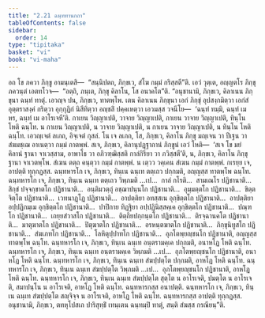 ```yaml
---
title: "2.21 ฉนฺททานกถา"
tableOfContents: false
sidebar:
  order: 14
type: "tipitaka"
basket: "vi"
book: "vi-maha"
---
```



<DynamicBreadcrumb />

<Division number="165" book="vi-maha">

<Paragraph number="685" book="vi-maha">
อถ โข ภควา ภิกฺขู อามนฺเตสิ—  “สนฺนิปตถ, ภิกฺขเว, สํโฆ กมฺมํ กริสฺสตี”ติ. เอวํ วุตฺเต, อญฺญตโร ภิกฺขุ ภควนฺตํ เอตทโวจ—  “อตฺถิ, ภนฺเต, ภิกฺขุ คิลาโน, โส อนาคโต”ติ.
</Paragraph>

<Paragraph number="686" book="vi-maha">
“อนุชานามิ, ภิกฺขเว, คิลาเนน ภิกฺขุนา ฉนฺทํ ทาตุํ. เอวญฺจ ปน, ภิกฺขเว, ทาตพฺโพ. เตน คิลาเนน ภิกฺขุนา เอกํ ภิกฺขุํ อุปสงฺกมิตฺวา เอกํสํ อุตฺตราสงฺคํ กริตฺวา อุกฺกุฏิกํ นิสีทิตฺวา อญฺชลิํ ปคฺคเหตฺวา เอวมสฺส วจนีโย—  ‘ฉนฺทํ ทมฺมิ, ฉนฺทํ เม หร, ฉนฺทํ เม อาโรเจหี’ติ. กาเยน วิญฺญาเปติ, วาจาย วิญฺญาเปติ, กาเยน วาจาย วิญฺญาเปติ, ทินฺโน โหติ ฉนฺโท. น กาเยน วิญฺญาเปติ, น วาจาย วิญฺญาเปติ, น กาเยน วาจาย วิญฺญาเปติ, น ทินฺโน โหติ ฉนฺโท. เอวญฺเจตํ ลเภถ, อิจฺเจตํ กุสลํ. โน เจ ลเภถ, โส, ภิกฺขเว, คิลาโน ภิกฺขุ มญฺเจน วา ปีเฐน วา สํฆมชฺเฌ อาเนตฺวา กมฺมํ กาตพฺพํ. สเจ, ภิกฺขเว, คิลานุปฏฺฐากานํ ภิกฺขูนํ เอวํ โหติ—  ‘สเจ โข มยํ คิลานํ ฐานา จาเวสฺสาม, อาพาโธ วา อภิวฑฺฒิสฺสติ กาลํกิริยา วา ภวิสฺสตี’ติ, น, ภิกฺขเว, คิลาโน ภิกฺขุ ฐานา จาเวตพฺโพ. สํเฆน ตตฺถ คนฺตฺวา กมฺมํ กาตพฺพํ. น เตฺวว วคฺเคน สํเฆน กมฺมํ กาตพฺพํ. กเรยฺย เจ, อาปตฺติ ทุกฺกฏสฺส.
</Paragraph>

<Paragraph number="687" book="vi-maha">
ฉนฺทหารโก เจ, ภิกฺขเว, ทินฺเน ฉนฺเท ตตฺเถว ปกฺกมติ, อญฺญสฺส ทาตพฺโพ ฉนฺโท. ฉนฺทหารโก เจ, ภิกฺขเว, ทินฺเน ฉนฺเท ตตฺเถว วิพฺภมติ …เป…  กาลํ กโรติ…  สามเณโร ปฏิชานาติ…  สิกฺขํ ปจฺจกฺขาตโก ปฏิชานาติ…  อนฺติมวตฺถุํ อชฺฌาปนฺนโก ปฏิชานาติ…  อุมฺมตฺตโก ปฏิชานาติ…  ขิตฺตจิตฺโต ปฏิชานาติ…  เวทนาฏฺโฏ ปฏิชานาติ…  อาปตฺติยา อทสฺสเน อุกฺขิตฺตโก ปฏิชานาติ…  อาปตฺติยา อปฺปฏิกมฺเม อุกฺขิตฺตโก ปฏิชานาติ…  ปาปิกาย ทิฏฺฐิยา อปฺปฏินิสฺสคฺเค อุกฺขิตฺตโก ปฏิชานาติ…  ปณฺฑโก ปฏิชานาติ…  เถยฺยสํวาสโก ปฏิชานาติ…  ติตฺถิยปกฺกนฺตโก ปฏิชานาติ…  ติรจฺฉานคโต ปฏิชานาติ…  มาตุฆาตโก ปฏิชานาติ…  ปิตุฆาตโก ปฏิชานาติ…  อรหนฺตฆาตโก ปฏิชานาติ…  ภิกฺขุนิทูสโก ปฏิชานาติ…  สํฆเภทโก ปฏิชานาติ…  โลหิตุปฺปาทโก ปฏิชานาติ…  อุภโตพฺยญฺชนโก ปฏิชานาติ, อญฺญสฺส ทาตพฺโพ ฉนฺโท.
</Paragraph>

<Paragraph number="688" book="vi-maha">
ฉนฺทหารโก เจ, ภิกฺขเว, ทินฺเน ฉนฺเท อนฺตรามคฺเค ปกฺกมติ, อนาหโฏ โหติ ฉนฺโท. ฉนฺทหารโก เจ, ภิกฺขเว, ทินฺเน ฉนฺเท อนฺตรามคฺเค วิพฺภมติ …เป…  อุภโตพฺยญฺชนโก ปฏิชานาติ, อนาหโฏ โหติ ฉนฺโท.
</Paragraph>

<Paragraph number="689" book="vi-maha">
ฉนฺทหารโก เจ, ภิกฺขเว, ทินฺเน ฉนฺเท สํฆปฺปตฺโต ปกฺกมติ, อาหโฏ โหติ ฉนฺโท. ฉนฺทหารโก เจ, ภิกฺขเว, ทินฺเน ฉนฺเท สํฆปฺปตฺโต วิพฺภมติ …เป…  อุภโตพฺยญฺชนโก ปฏิชานาติ, อาหโฏ โหติ ฉนฺโท.
</Paragraph>

<Paragraph number="690" book="vi-maha">
ฉนฺทหารโก เจ, ภิกฺขเว, ทินฺเน ฉนฺเท สํฆปฺปตฺโต สุตฺโต น อาโรเจติ, ปมตฺโต น อาโรเจติ, สมาปนฺโน น อาโรเจติ, อาหโฏ โหติ ฉนฺโท. ฉนฺทหารกสฺส อนาปตฺติ.
</Paragraph>

<Paragraph number="691" book="vi-maha">
ฉนฺทหารโก เจ, ภิกฺขเว, ทินฺเน ฉนฺเท สํฆปฺปตฺโต สญฺจิจฺจ น อาโรเจติ, อาหโฏ โหติ ฉนฺโท. ฉนฺทหารกสฺส อาปตฺติ ทุกฺกฏสฺส. อนุชานามิ, ภิกฺขเว, ตทหุโปสเถ ปาริสุทฺธิํ เทนฺเตน ฉนฺทมฺปิ ทาตุํ, สนฺติ สํฆสฺส กรณียนฺ”ติ.
</Paragraph>
</Division>